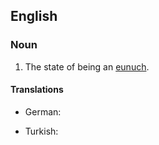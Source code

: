 ==English==

===Noun===
{{en-noun|-}}

# The state of being an [[eunuch]].

====Translations====
{{trans-top|state of being a eunuch}}
* German: {{t|de|Eunuchsein|n}}
{{trans-mid}}
* Turkish: {{t+|tr|hadımlık}}
{{trans-bottom}}